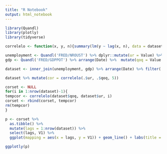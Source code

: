 ---
title: "R Notebook"
output: html_notebook
---

```{r}

library(Quandl)
library(plotly)
library(tidyverse)

correlelo <- function(x, y, n){summary(lm(y ~ lag(x, n), data = dataset))$adj.r.squared}

unemployment <- Quandl('FRED/NROUST') %>% dplyr::mutate(ur = Value) %>% dplyr::select(-Value)
gdp <- Quandl('FRED/GDPPOT') %>% arrange(Date) %>%  mutate(qoq = Value / lag(Value, 1) - 1) %>% select(-Value)

dataset <- inner_join(unemployment, gdp) %>% arrange(Date) %>% filter(!is.na(qoq))

dataset %>% mutate(cor = correlelo(.$ur, .$qoq, 5))

corset <- NULL  
for(i in 1:nrow(dataset)-1){
tempcor <- correlelo(dataset$qoq, dataset$ur, i)
corset <- rbind(corset, tempcor)
rm(tempcor)
}

p <- corset %>% 
  as.tibble() %>% 
  mutate(lags = 1:nrow(dataset)) %>% 
  select(lags, V1) %>%
  ggplot(mapping = aes(x = lags, y = V1)) + geom_line() + labs(title = "Correlelo Lag Plot") + theme_classic()

ggplotly(p) 

```

